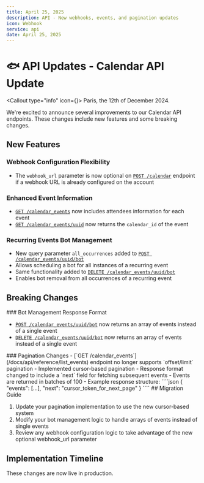 ```yaml
---
title: April 25, 2025
description: API - New webhooks, events, and pagination updates
icon: Webhook
service: api
date: April 25, 2025
---
```


# 🐟 API Updates - Calendar API Update

<Callout type="info" icon={<Info className="h-5 w-5" />}>
  Paris, the 12th of December 2024.
</Callout>

We're excited to announce several improvements to our Calendar API endpoints. These changes include new features and some breaking changes.

## New Features

### Webhook Configuration Flexibility

- The `webhook_url` parameter is now optional on [`POST /calendar`](/docs/api/reference/calendars/create_calendar) endpoint if a webhook URL is already configured on the account

### Enhanced Event Information

- [`GET /calendar_events`](/docs/api/reference/calendars/list_events) now includes attendees information for each event
- [`GET /calendar_events/uuid`](/docs/api/reference/calendars/get_event) now returns the `calendar_id` of the event

### Recurring Events Bot Management

- New query parameter `all_occurrences` added to [`POST /calendar_events/uuid/bot`](/docs/api/reference/calendars/schedule_record_event)
- Allows scheduling a bot for all instances of a recurring event
- Same functionality added to [`DELETE /calendar_events/uuid/bot`](/docs/api/reference/calendars/unschedule_record_event)
- Enables bot removal from all occurrences of a recurring event

## Breaking Changes

<Callout type="warn">
### Bot Management Response Format

- [`POST /calendar_events/uuid/bot`](/docs/api/reference/calendars/schedule_record_event) now returns an array of events instead of a single event
- [`DELETE /calendar_events/uuid/bot`](/docs/api/reference/calendars/unschedule_record_event) now returns an array of events instead of a single event

</Callout>

<Callout type="warn">
### Pagination Changes
- [`GET /calendar_events`](/docs/api/reference/list_events) endpoint no longer supports `offset/limit` pagination
- Implemented cursor-based pagination
- Response format changed to include a `next` field for fetching subsequent events
- Events are returned in batches of 100
- Example response structure:
  ````json
  {
    "events": [...],
    "next": "cursor_token_for_next_page"
  }
  ````
</Callout>
## Migration Guide

1. Update your pagination implementation to use the new cursor-based system
2. Modify your bot management logic to handle arrays of events instead of single events
3. Review any webhook configuration logic to take advantage of the new optional webhook_url parameter

## Implementation Timeline

These changes are now live in production.
